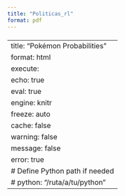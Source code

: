 ```yaml
---
title: "Politicas_rl"
format: pdf
---
```


### 

---
title: "Pokémon Probabilities"
format: html
execute:
  echo: true
  eval: true
  engine: knitr
  freeze: auto
  cache: false
  warning: false
  message: false
  error: true
  # Define Python path if needed
  # python: "/ruta/a/tu/python"
---
